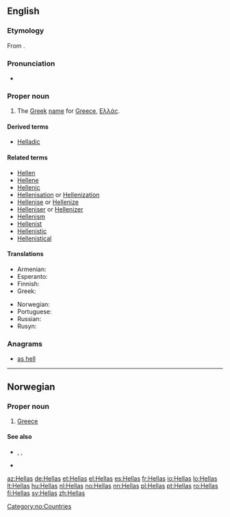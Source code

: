 ==English==

===Etymology===
From {{etyl|grc|en}} {{term|lang=grc|Ἑλλάς||Greece}}.

===Pronunciation===
* {{rhymes|ɛləs|lang=en}}

===Proper noun===
{{en-proper noun}}

# The [[Greek]] [[name]] for [[Greece]], [[Ελλάς]].

====Derived terms====
* [[Helladic]]

====Related terms====
* [[Hellen]]
* [[Hellene]]
* [[Hellenic]]
* [[Hellenisation]] or [[Hellenization]]
* [[Hellenise]] or [[Hellenize]]
* [[Helleniser]] or [[Hellenizer]]
* [[Hellenism]]
* [[Hellenist]]
* [[Hellenistic]]
* [[Hellenistical]]

====Translations====
{{trans-top|Greek name for Greece}}
* Armenian: {{t|hy|Հելլադա}}
* Esperanto: {{t|eo|Helaso}}
* Finnish: {{t+|fi|Hellas}}
* Greek: {{t+|el|Ελλάς}}
{{trans-mid}}
* Norwegian: {{t+|no|Hellas}}
* Portuguese: {{t+|pt|Hélade|f}}
* Russian: {{t|ru|Элла́да|f}}
* Rusyn: {{t|rue|Ела́да|f}}
{{trans-bottom}}

===Anagrams===
* [[as hell#English|as hell]]

----

==Norwegian==

===Proper noun===
{{no-proper noun}}

# [[Greece]]

====See also====
* {{l|no|greker}}, {{l|no|gresk}}, {{l|no|hellensk}}
* {{l|no|Greeklish}}

[[Category:no:Countries]]

[[az:Hellas]]
[[de:Hellas]]
[[et:Hellas]]
[[el:Hellas]]
[[es:Hellas]]
[[fr:Hellas]]
[[io:Hellas]]
[[lo:Hellas]]
[[lt:Hellas]]
[[hu:Hellas]]
[[nl:Hellas]]
[[no:Hellas]]
[[nn:Hellas]]
[[pl:Hellas]]
[[pt:Hellas]]
[[ro:Hellas]]
[[fi:Hellas]]
[[sv:Hellas]]
[[zh:Hellas]]